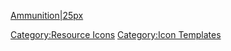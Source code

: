 [[file:Ammunition.png|Ammunition|25px]]<noinclude>[[Category:Resource Icons]] [[Category:Icon Templates]]</noinclude>
